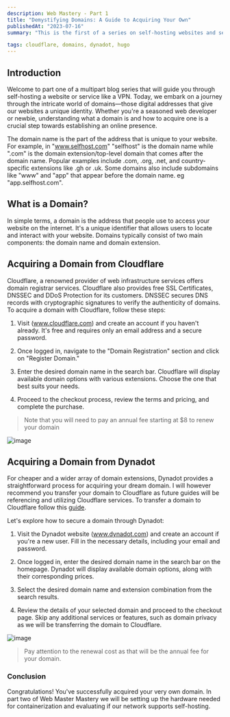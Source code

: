 ```yaml
---
description: Web Mastery - Part 1
title: "Demystifying Domains: A Guide to Acquiring Your Own"
publishedAt: "2023-07-16"
summary: "This is the first of a series on self-hosting websites and services. It explores the concept of domains as unique internet addresses and explains how to acquire one using Cloudflare's domain registrar services."

tags: cloudflare, domains, dynadot, hugo
---
```



## Introduction
Welcome to part one of a multipart blog series that will guide you through self-hosting a website or service like a VPN. Today, we embark on a journey through the intricate world of domains—those digital addresses that give our websites a unique identity. Whether you're a seasoned web developer or newbie, understanding what a domain is and how to acquire one is a crucial step towards establishing an online presence. 


The domain name is the part of the address that is unique to your website. For example, in "www.selfhost.com" "selfhost" is the domain name while ".com" is the domain extension/top-level domain that comes after the domain name. Popular examples include .com, .org, .net, and country-specific extensions like .gh or .uk. Some domains also include subdomains like "www" and "app" that appear before the domain name. eg "app.selfhost.com".


## What is a Domain?
In simple terms, a domain is the address that people use to access your website on the internet. It's a unique identifier that allows users to locate and interact with your website. Domains typically consist of two main components: the domain name and domain extension.


## Acquiring a Domain from Cloudflare

Cloudflare, a renowned provider of web infrastructure services offers domain registrar services. Cloudflare also provides free SSL Certificates, DNSSEC and DDoS Protection for its customers. DNSSEC secures DNS records with cryptographic signatures to verify the authenticity of domains. To acquire a domain with Cloudflare, follow these steps:

1. Visit (www.cloudflare.com) and create an account if you haven't already. It's free and requires only an email address and a secure password.

2. Once logged in, navigate to the "Domain Registration" section and click on "Register Domain."

3. Enter the desired domain name in the search bar. Cloudflare will display available domain options with various extensions. Choose the one that best suits your needs.

4. Proceed to the checkout process, review the terms and pricing, and complete the purchase. 

> Note that you will need to pay an annual fee starting at $8 to renew your domain


![image](https://pub-b5c6aadb67354fe7a22eab542f04703f.r2.dev/cloudflare.png)

## Acquiring a Domain from Dynadot
For cheaper and a wider array of domain extensions, Dynadot provides a straightforward process for acquiring your dream domain. I will however recommend you transfer your domain to Cloudflare as future guides will be referencing and utilizing Cloudflare services. To transfer a domain to Cloudflare follow this [guide](https://developers.cloudflare.com/registrar/get-started/transfer-domain-to-cloudflare). 

Let's explore how to secure a domain through Dynadot:

1. Visit the Dynadot website (www.dynadot.com) and create an account if you're a new user. Fill in the necessary details, including your email and password.

2. Once logged in, enter the desired domain name in the search bar on the homepage. Dynadot will display available domain options, along with their corresponding prices.

3. Select the desired domain name and extension combination from the search results. 

4. Review the details of your selected domain and proceed to the checkout page. Skip any additional services or features, such as domain privacy as we will be transferring the domain to Cloudflare.

![image](https://pub-b5c6aadb67354fe7a22eab542f04703f.r2.dev/dynadot.png)

> Pay attention to the renewal cost as that will be the annual fee for your domain.


### Conclusion
Congratulations! You've successfully acquired your very own domain. In part two of Web Master Mastery we will be setting up the hardware needed for containerization and evaluating if our network supports self-hosting.
